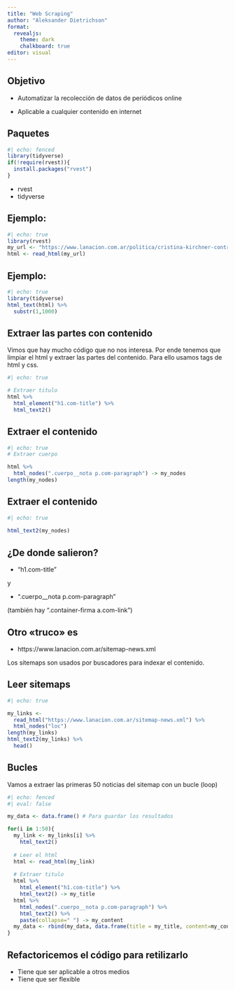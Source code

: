 ```yaml
---
title: "Web Scraping"
author: "Aleksander Dietrichson"
format: 
  revealjs:
    theme: dark
    chalkboard: true
editor: visual
---
```


## Objetivo

-   Automatizar la recolección de datos de periódicos online

-   Aplicable a cualquier contenido en internet

## Paquetes

```r
#| echo: fenced
library(tidyverse)
if(!require(rvest)){
  install.packages("rvest")
}
```

-   rvest
-   tidyverse

## Ejemplo:

```r
#| echo: true
library(rvest)
my_url <- "https://www.lanacion.com.ar/politica/cristina-kirchner-contra-patricia-bullrich-dijo-que-esta-sospechada-de-una-maniobra-para-encubrir-su-nid08052023/"
html <- read_html(my_url)

```

## Ejemplo:

```r
#| echo: true
library(tidyverse)
html_text(html) %>% 
  substr(1,1000)
```

## Extraer las partes con contenido

Vimos que hay mucho código que no nos interesa. Por ende tenemos que limpiar el html y extraer las partes del contenido. Para ello usamos tags de html y css.

```r
#| echo: true

# Extraer titulo
html %>% 
  html_element("h1.com-title") %>% 
  html_text2()


```

## Extraer el contenido

```r
#| echo: true
# Extraer cuerpo

html %>% 
  html_nodes(".cuerpo__nota p.com-paragraph") -> my_nodes
length(my_nodes)
```

## Extraer el contenido

::: rfit
```r
#| echo: true
  
html_text2(my_nodes)
```
:::

## ¿De donde salieron?

-   "h1.com-title"

y

-   ".cuerpo\_\_nota p.com-paragraph"

(también hay ".container-firma a.com-link")

## Otro «truco» es

-   https://www.lanacion.com.ar/sitemap-news.xml

Los sitemaps son usados por buscadores para indexar el contenido.

## Leer sitemaps

```r
#| echo: true

my_links <- 
  read_html("https://www.lanacion.com.ar/sitemap-news.xml") %>% 
  html_nodes("loc")
length(my_links)
html_text2(my_links) %>% 
  head()
```

## Bucles

::: rfit
Vamos a extraer las primeras 50 noticias del sitemap con un bucle (loop)

```r
#| echo: fenced
#| eval: false

my_data <- data.frame() # Para guardar los resultados

for(i in 1:50){
  my_link <- my_links[i] %>% 
    html_text2()
  
  # Leer el html
  html <- read_html(my_link)
  
  # Extraer titulo
  html %>% 
    html_element("h1.com-title") %>% 
    html_text2() -> my_title
  html %>% 
    html_nodes(".cuerpo__nota p.com-paragraph") %>% 
    html_text2() %>% 
    paste(collapse=" ") -> my_content
  my_data <- rbind(my_data, data.frame(title = my_title, content=my_content))
}

```
:::

## Refactoricemos el código para retilizarlo

-   Tiene que ser aplicable a otros medios
-   Tiene que ser flexible
